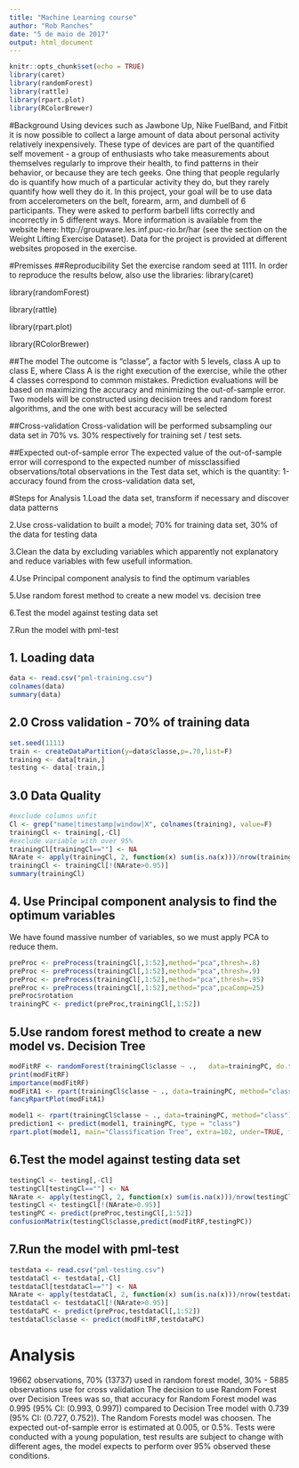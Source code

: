 ---
title: "Machine Learning course"
author: "Rob Ranches"
date: "5 de maio de 2017"
output: html_document
---

```{r setup, include=FALSE}
knitr::opts_chunk$set(echo = TRUE)
library(caret)
library(randomForest)
library(rattle)
library(rpart.plot)
library(RColorBrewer)

```

#Background
Using devices such as Jawbone Up, Nike FuelBand, and Fitbit it is now possible to collect a large amount of data about personal activity relatively inexpensively. These type of devices are part of the quantified self movement - a group of enthusiasts who take measurements about themselves regularly to improve their health, to find patterns in their behavior, or because they are tech geeks. One thing that people regularly do is quantify how much of a particular activity they do, but they rarely quantify how well they do it. In this project, your goal will be to use data from accelerometers on the belt, forearm, arm, and dumbell of 6 participants. They were asked to perform barbell lifts correctly and incorrectly in 5 different ways. More information is available from the website here: http://groupware.les.inf.puc-rio.br/har (see the section on the Weight Lifting Exercise Dataset).
Data for the project is provided at different websites proposed in the exercise.

#Premisses
##Reproducibility
Set the exercise random seed at 1111. In order to reproduce the results below, also use the libraries:
library(caret)

library(randomForest)

library(rattle)

library(rpart.plot)

library(RColorBrewer)


##The model
The outcome is "classe", a factor with 5 levels, class A up to class E, where Class A is the right execution of the exercise, while the other 4 classes correspond to common mistakes.
Prediction evaluations will be based on maximizing the accuracy and minimizing the out-of-sample error.
Two models will be constructed using decision trees and random forest algorithms, and the one with best accuracy will be selected

##Cross-validation
Cross-validation will be performed subsampling our data set in 70% vs. 30% respectively for training set / test sets.

##Expected out-of-sample error
The expected value of the out-of-sample error will correspond to the expected number of missclassified observations/total observations in the Test data set, which is the quantity: 1-accuracy found from the cross-validation data set,

#Steps for Analysis
1.Load the data set, transform if necessary and discover data patterns

2.Use cross-validation to built a model; 70% for  training data set, 30% of the data for testing data

3.Clean the data by excluding variables which apparently not explanatory and reduce variables with few usefull information.

4.Use Principal component analysis to find the optimum variables

5.Use random forest method to create a new model vs. decision tree

6.Test the model against testing data set

7.Run the model with pml-test


## 1. Loading data
```{r lendo, results="hide"}
data <- read.csv("pml-training.csv")
colnames(data)
summary(data)
```
## 2.0 Cross validation - 70% of training data

```{r cvetapa1}

set.seed(1111)
train <- createDataPartition(y=data$classe,p=.70,list=F)
training <- data[train,]
testing <- data[-train,]
```
## 3.0 Data Quality

```{r cveclean, results="hide"}
#exclude columns unfit
Cl <- grep("name|timestamp|window|X", colnames(training), value=F) 
trainingCl <- training[,-Cl]
#exclude variable with over 95%
trainingCl[trainingCl==""] <- NA
NArate <- apply(trainingCl, 2, function(x) sum(is.na(x)))/nrow(trainingCl)
trainingCl <- trainingCl[!(NArate>0.95)]
summary(trainingCl)
```
## 4. Use Principal component analysis to find the optimum variables
We have found massive number of variables, so we must apply PCA to reduce them.

```{r cvclean2, results="hide"}
preProc <- preProcess(trainingCl[,1:52],method="pca",thresh=.8) 
preProc <- preProcess(trainingCl[,1:52],method="pca",thresh=.9)
preProc <- preProcess(trainingCl[,1:52],method="pca",thresh=.95)
preProc <- preProcess(trainingCl[,1:52],method="pca",pcaComp=25) 
preProc$rotation
trainingPC <- predict(preProc,trainingCl[,1:52])
```
## 5.Use random forest method to create a new model vs. Decision Tree
```{r cvrd1}
modFitRF <- randomForest(trainingCl$classe ~ .,   data=trainingPC, do.trace=F)
print(modFitRF)
importance(modFitRF)
modFitA1 <- rpart(trainingCl$classe ~ ., data=trainingPC, method="class")
fancyRpartPlot(modFitA1)

model1 <- rpart(trainingCl$classe ~ ., data=trainingPC, method="class")
prediction1 <- predict(model1, trainingPC, type = "class")
rpart.plot(model1, main="Classification Tree", extra=102, under=TRUE, faclen=0)
```








## 6.Test the model against testing data set
```{r cvtm1}
testingCl <- testing[,-Cl]
testingCl[testingCl==""] <- NA
NArate <- apply(testingCl, 2, function(x) sum(is.na(x)))/nrow(testingCl)
testingCl <- testingCl[!(NArate>0.95)]
testingPC <- predict(preProc,testingCl[,1:52])
confusionMatrix(testingCl$classe,predict(modFitRF,testingPC))
```
## 7.Run the model with pml-test
```{r cvtm2}
testdata <- read.csv("pml-testing.csv")
testdataCl <- testdata[,-Cl]
testdataCl[testdataCl==""] <- NA
NArate <- apply(testdataCl, 2, function(x) sum(is.na(x)))/nrow(testdataCl)
testdataCl <- testdataCl[!(NArate>0.95)]
testdataPC <- predict(preProc,testdataCl[,1:52])
testdataCl$classe <- predict(modFitRF,testdataPC)
```
# Analysis

19662 observations, 70% (13737) used in random forest model, 30% - 5885 observations use for cross validation
The decision to use Random Forest over Decision Trees was so, that accuracy for Random Forest model was 0.995 (95% CI: (0.993, 0.997)) compared to Decision Tree model with 0.739 (95% CI: (0.727, 0.752)). 
The Random Forests model was choosen. The expected out-of-sample error is estimated at 0.005, or 0.5%.
Tests were conducted with a young population, test results are subject to change with different ages, the model expects to perform over 95% observed these conditions.